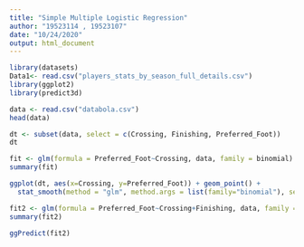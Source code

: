 ---
title: "Simple Multiple Logistic Regression"
author: "19523114 , 19523107"
date: "10/24/2020"
output: html_document
---

```{r}
library(datasets)
Data1<- read.csv("players_stats_by_season_full_details.csv")
library(ggplot2)
library(predict3d)
```

```{r}
data <- read.csv("databola.csv")
head(data)
```

```{r}
dt <- subset(data, select = c(Crossing, Finishing, Preferred_Foot))
dt
```

```{r}
fit <- glm(formula = Preferred_Foot~Crossing, data, family = binomial)
summary(fit)
```
```{r}
ggplot(dt, aes(x=Crossing, y=Preferred_Foot)) + geom_point() + 
  stat_smooth(method = "glm", method.args = list(family="binomial"), se = FALSE)
```

```{r}
fit2 <- glm(formula = Preferred_Foot~Crossing+Finishing, data, family = binomial)
summary(fit2)
```
```{r}
ggPredict(fit2)
```


